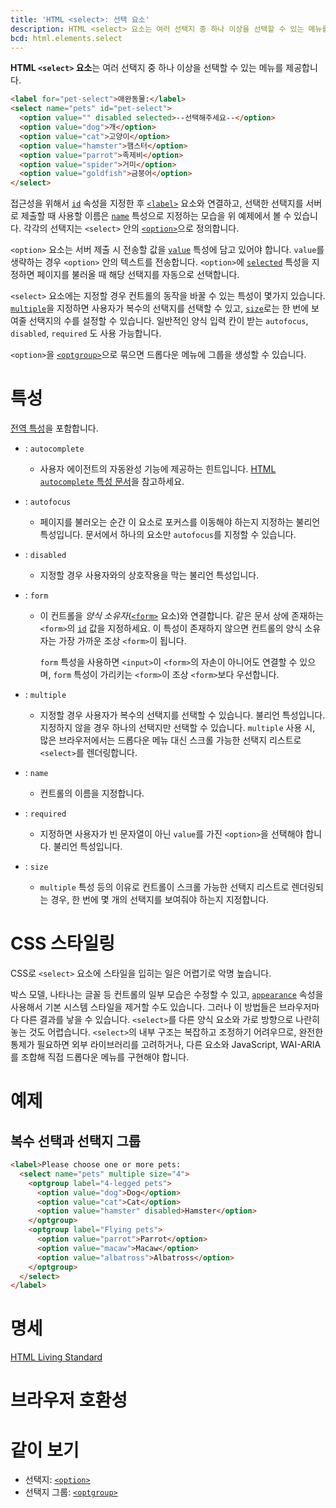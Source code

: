 ```yaml
---
title: 'HTML <select>: 선택 요소'
description: HTML <select> 요소는 여러 선택지 중 하나 이상을 선택할 수 있는 메뉴를 제공합니다.
bcd: html.elements.select
---
```


**HTML `<select>` 요소**는 여러 선택지 중 하나 이상을 선택할 수 있는 메뉴를 제공합니다.

<HTMLDemo height={180}>

```html
<label for="pet-select">애완동물:</label>
<select name="pets" id="pet-select">
  <option value="" disabled selected>--선택해주세요--</option>
  <option value="dog">개</option>
  <option value="cat">고양이</option>
  <option value="hamster">햄스터</option>
  <option value="parrot">족제비</option>
  <option value="spider">거미</option>
  <option value="goldfish">금붕어</option>
</select>
```

</HTMLDemo>

접근성을 위해서 [`id`](../Global_attributes#term-id) 속성을 지정한 후 [`<label>`](./label) 요소와 연결하고, 선택한 선택지를 서버로 제출할 때 사용할 이름은 [`name`](#term-name) 특성으로 지정하는 모습을 위 예제에서 볼 수 있습니다. 각각의 선택지는 `<select>` 안의 [`<option>`](./option)으로 정의합니다.

`<option>` 요소는 서버 제출 시 전송할 값을 [`value`](./option#term-value) 특성에 담고 있어야 합니다. `value`를 생략하는 경우 `<option>` 안의 텍스트를 전송합니다. `<option>`에 [`selected`](./option#term-selected) 특성을 지정하면 페이지를 불러올 때 해당 선택지를 자동으로 선택합니다.

`<select>` 요소에는 지정할 경우 컨트롤의 동작을 바꿀 수 있는 특성이 몇가지 있습니다. [`multiple`](#term-multiple)을 지정하면 사용자가 복수의 선택지를 선택할 수 있고, [`size`](#term-size)로는 한 번에 보여줄 선택지의 수를 설정할 수 있습니다. 일반적인 양식 입력 칸이 받는 `autofocus`, `disabled`, `required` 도 사용 가능합니다.

`<option>`을 [`<optgroup>`](./optgroup)으로 묶으면 드롭다운 메뉴에 그룹을 생성할 수 있습니다.

# 특성

[전역 특성](/docs/Web/HTML/Global_attributes)을 포함합니다.

- : `autocomplete`
  - 사용자 에이전트의 자동완성 기능에 제공하는 힌트입니다. [HTML `autocomplete` 특성 문서](https://developer.mozilla.org/en-US/docs/Web/HTML/Attributes/autocomplete)을 참고하세요.
- : `autofocus`
  - 페이지를 불러오는 순간 이 요소로 포커스를 이동해야 하는지 지정하는 불리언 특성입니다. 문서에서 하나의 요소만 `autofocus`를 지정할 수 있습니다.
- : `disabled`
  - 지정할 경우 사용자와의 상호작용을 막는 불리언 특성입니다.
- : `form`

  - 이 컨트롤을 _양식 소유자_([`<form>`](./form) 요소)와 연결합니다. 같은 문서 상에 존재하는 `<form>`의 [`id`](../Global_attributes#term-id) 값을 지정하세요. 이 특성이 존재하지 않으면 컨트롤의 양식 소유자는 가장 가까운 조상 `<form>`이 됩니다.

    `form` 특성을 사용하면 `<input>`이 `<form>`의 자손이 아니어도 연결할 수 있으며, `form` 특성이 가리키는 `<form>`이 조상 `<form>`보다 우선합니다.

- : `multiple`
  - 지정할 경우 사용자가 복수의 선택지를 선택할 수 있습니다. 불리언 특성입니다. 지정하지 않을 경우 하나의 선택지만 선택할 수 있습니다. `multiple` 사용 시, 많은 브라우저에서는 드롭다운 메뉴 대신 스크롤 가능한 선택지 리스트로 `<select>`를 렌더링합니다.
- : `name`
  - 컨트롤의 이름을 지정합니다.
- : `required`
  - 지정하면 사용자가 빈 문자열이 아닌 `value`를 가진 `<option>`을 선택해야 합니다. 불리언 특성입니다.
- : `size`
  - `multiple` 특성 등의 이유로 컨트롤이 스크롤 가능한 선택지 리스트로 렌더링되는 경우, 한 번에 몇 개의 선택지를 보여줘야 하는지 지정합니다.

# CSS 스타일링

CSS로 `<select>` 요소에 스타일을 입히는 일은 어렵기로 악명 높습니다.

박스 모델, 나타나는 글꼴 등 컨트롤의 일부 모습은 수정할 수 있고, [`appearance`](https://developer.mozilla.org/en-US/docs/Web/CSS/appearance) 속성을 사용해서 기본 시스템 스타일을 제거할 수도 있습니다. 그러나 이 방법들은 브라우저마다 다른 결과를 낳을 수 있습니다. `<select>`를 다른 양식 요소와 가로 방향으로 나란히 놓는 것도 어렵습니다. `<select>`의 내부 구조는 복잡하고 조정하기 어려우므로, 완전한 통제가 필요하면 외부 라이브러리를 고려하거나, 다른 요소와 JavaScript, WAI-ARIA를 조합해 직접 드롭다운 메뉴를 구현해야 합니다.

# 예제

## 복수 선택과 선택지 그룹

```html name=multiple
<label>Please choose one or more pets:
  <select name="pets" multiple size="4">
    <optgroup label="4-legged pets">
      <option value="dog">Dog</option>
      <option value="cat">Cat</option>
      <option value="hamster" disabled>Hamster</option>
    </optgroup>
    <optgroup label="Flying pets">
      <option value="parrot">Parrot</option>
      <option value="macaw">Macaw</option>
      <option value="albatross">Albatross</option>
    </optgroup>
  </select>
</label>
```

<LiveExample name="multiple" />

# 명세

[HTML Living Standard](https://html.spec.whatwg.org/multipage/form-elements.html#the-select-element)

# 브라우저 호환성

<BrowserCompat data={props.bcd} />

# 같이 보기

- 선택지: [`<option>`](./option)
- 선택지 그룹: [`<optgroup>`](./optgroup)
